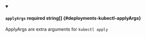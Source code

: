 
<details className="config-field" data-expandable="false" open>
<summary>

#### `applyArgs` <span class="config-field-required" data-required="false">required</span> <span class="config-field-type">string[]</span> <span class="config-field-default"></span> <span class="config-field-enum"></span> {#deployments-kubectl-applyArgs}

ApplyArgs are extra arguments for `kubectl apply`

</summary>



</details>
